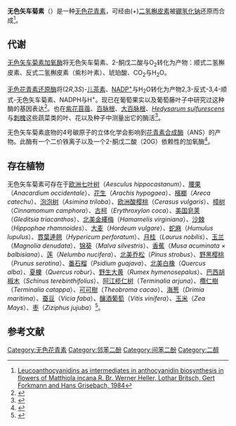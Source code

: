 {{chembox
| Verifiedfields = changed
| verifiedrevid = 462090276
|  Name = 无色矢车菊素
|  ImageFile = Leucocyanidin.svg
|  ImageSize = 250px
|  IUPACName = (2''R'',3''S'',4''S'')-2-(3,4-dihydroxyphenyl)-3,4-dihydro-2H-chromene-3,4,5,7-tetrol
|  OtherNames = Leucocianidol<br>Leucocianidolum<br>Leucocyanidol<br>Leukocyanidine<br>Procyanidol<br>Resivit<br>Leucoanthocyanidol<br>Vitamin P faktor<br>3,4-Cyanidiol<br>(2''R'',3''S'',4''S'')-3,4,5,7,4-pentahydroxyflavan
| Section1= {{Chembox Identifiers
|  CASNo_Ref = {{cascite|changed|??}}
| CASNo = 69256-15-1 <!-- 480-17-1 (leucocyanidin polymer)-->
|  ChEMBL_Ref = {{ebicite|correct|EBI}}
| ChEMBL = 124022
| PubChem = 440833
|  ChemSpiderID_Ref = {{chemspidercite|correct|chemspider}}
| ChemSpiderID = 389677
| ChEBI_Ref = {{ebicite|correct|EBI}}
| ChEBI = 11412
| StdInChI_Ref = {{stdinchicite|correct|chemspider}}
| StdInChI = 1S/C15H14O7/c16-7-4-10(19)12-11(5-7)22-15(14(21)13(12)20)6-1-2-8(17)9(18)3-6/h1-5,13-21H/t13-,14-,15+/m0/s1
| StdInChIKey_Ref = {{stdinchicite|correct|chemspider}}
| StdInChIKey = SBZWTSHAFILOTE-SOUVJXGZSA-N
| SMILES = C1=CC(=C(C=C1C2C(C(C3=C(C=C(C=C3O2)O)O)O)O)O)O
  }}
|Section2= {{Chembox Properties
|  Formula = C<sub>15</sub>H<sub>14</sub>O<sub>7</sub>
|  MolarMass = 306.26 g/mol
|  ExactMass = 306.073953 u
|  Appearance =
|  Density =
|  MeltingPt =
|  BoilingPt =
|  Solubility = 
  }}
|Section3= {{Chembox Hazards
|  MainHazards=
|  FlashPt=
|  Autoignition=
  }}
}}
'''无色矢车菊素'''（{{lang-en|Leucocyanidin}}）是一种[[无色花青素|无色花青素]]，可经由(+)[[二氢槲皮素|二氢槲皮素]]被[[硼氢化钠|硼氢化钠]]还原而合成<ref name="Heller">[http://www.springerlink.com/content/v2142k53542347l5/ Leucoanthocyanidins as intermediates in anthocyanidin biosynthesis in flowers of Matthiola incana R. Br. Werner Heller, Lothar Britsch, Gert Forkmann and Hans Grisebach, 1984]{{Dead link|date=2020年2月 |bot=InternetArchiveBot |fix-attempted=yes }}</ref>。

==代谢==
[[无色矢车菊素加氧酶|无色矢车菊素加氧酶]]将无色矢车菊素、2-酮戊二酸与O<sub>2</sub>转化为产物：顺式二氢槲皮素、反式二氢槲皮素（紫杉叶素）、琥珀酸、CO<sub>2</sub>与H<sub>2</sub>O。

[[无色花青素还原酶|无色花青素还原酶]]将(2''R'',3''S'')-[[儿茶素|儿茶素]]、[[NADP|NADP<sup>+</sup>]]与H<sub>2</sub>O转化为产物2,3-反式-3,4-顺式-无色矢车菊素、NADPH与H<sup>+</sup>。现已在葡萄果实以及葡萄藤叶子中研究过这种酶的基因表达<ref>{{Cite web |url=http://www.plantphysiol.org/cgi/content/abstract/139/2/652 |title=Proanthocyanidin Synthesis and Expression of Genes Encoding Leucoanthocyanidin Reductase and Anthocyanidin Reductase in Developing Grape Berries and Grapevine Leaves, Jochen Bogs, Mark O. Downey, John S. Harvey, Anthony R. Ashton, Gregory J. Tanner and Simon P. Robinson, 2005 |access-date=2012-02-15 |archive-date=2010-02-24 |archive-url=https://web.archive.org/web/20100224012245/http://www.plantphysiol.org/cgi/content/abstract/139/2/652 |dead-url=no }}</ref>。也在[[紫花苜蓿|紫花苜蓿]]、[[百脉根|百脉根]]、[[大百脉根|大百脉根]]、''[[Hedysarum_sulfurescens|Hedysarum sulfurescens]]''与[[刺槐|刺槐]]这些蔬菜类的叶、花以及种子中测量出它的酶活<ref>{{Cite web |url=http://www.amjbot.org/cgi/content/abstract/84/4/494 |title=Leucocyanidin reductase activity and accumulation of proanthocyanidins in developing legume tissues, B Skadhauge, MY Gruber, KK Thomsen and DV Wettstein |access-date=2012-02-15 |archive-date=2010-04-11 |archive-url=https://web.archive.org/web/20100411072950/http://www.amjbot.org/cgi/content/abstract/84/4/494 |dead-url=no }}</ref>。

无色矢车菊素底物的4号碳原子的立体化学会影响到[[花青素合成酶|花青素合成酶]]（ANS）的产物。此酶有一个二价铁离子以及一个2-酮戊二酸（20G）依赖性的加氧酶<ref>{{Cite web |url=http://cat.inist.fr/?aModele=afficheN&cpsidt=15176584 |title=The C-4 stereochemistry of leucocyanidin substrates for anthocyanidin synthase affects product selectivity TURNBULL Jonathan J.; NAGLE Michael J.; SEIBEL Jürgen F.; WELFORD Richard W. D.; GRANT Guy H.; SCHOFIELD Christopher J. 2003 |accessdate=2012-02-15 |archive-date=2012-06-16 |archive-url=https://web.archive.org/web/20120616100149/http://cat.inist.fr/?aModele=afficheN&cpsidt=15176584 |dead-url=no }}</ref>。

==存在植物==
无色矢车菊素可存在于[[欧洲七叶树|欧洲七叶树]]（''Aesculus hippocastanum''）、[[腰果|腰果]]（''Anacardium occidentale''）、[[花生|花生]]（''Arachis hypogaea''）、[[檳榔|檳榔]]（''Areca catechu''）、[[泡泡树|泡泡树]]（''Asimina triloba''）、[[欧洲酸樱桃|欧洲酸樱桃]]（''Cerasus vulgaris''）、[[樟树|樟树]]（''Cinnamomum camphora''）、[[古柯|古柯]]（''Erythroxylon coca''）、[[美国皂荚|美国皂荚]]（''Gleditsia triacanthos''）、[[北美金縷梅|北美金縷梅]]（''Hamamelis virginiana''）、[[沙棘|沙棘]]（''Hippophae rhamnoides''）、[[大麦|大麦]]（''Hordeum vulgare''）、[[蛇麻|蛇麻]]（''Humulus lupulus''）、[[貫葉連翹|貫葉連翹]]（''Hypericum perforatum''）、[[月桂|月桂]]（''Laurus nobilis''）、[[玉兰|玉兰]]（''Magnolia denudata''）、[[锦葵|锦葵]]（''Malva silvestris''）、[[香蕉|香蕉]]（''Musa acuminata × balbisiana''）、[[莲|莲]]（''Nelumbo nucifera''）、[[北美乔松|北美乔松]]（''Pinus strobus''）、[[野黑樱桃|野黑樱桃]]（''Prunus serotina''）、[[番石榴|番石榴]]（''Psidium guajava''）、[[北美白橡|北美白橡]]（''Quercus alba''）、[[夏櫟|夏櫟]]（''Quercus robur''）、[[野生大黄|野生大黄]]（''Rumex hymenosepalus''）、[[巴西胡椒木|巴西胡椒木]]（''Schinus terebinthifolius''）、[[阿江榄仁树|阿江榄仁树]]（''Terminalia arjuna''）、[[欖仁樹|欖仁樹]]（''Terminalia catappa''）、[[可可樹|可可樹]]（''Theobroma cacao''）、[[海葱|海葱]]（''Drimia maritima''）、[[蚕豆|蚕豆]]（''Vicia faba''）、[[釀酒葡萄|釀酒葡萄]]（''Vitis vinifera''）、[[玉米|玉米]]（''Zea Mays''）、[[枣|枣]]（''Ziziphus jujuba''）<ref>{{Cite web |url=http://www.liberherbarum.com/In1556.HTM |title=Leucocyanidin on liberherbarum.com |access-date=2012-02-15 |archive-date=2014-05-23 |archive-url=https://web.archive.org/web/20140523095509/http://www.liberherbarum.com/In1556.HTM |dead-url=no }}</ref>。

==参考文献==
{{Reflist}}

{{无色花青素}}

[[Category:无色花青素|Category:无色花青素]]
[[Category:邻苯二酚|Category:邻苯二酚]]
[[Category:间苯二酚|Category:间苯二酚]]
[[Category:二醇|Category:二醇]]
